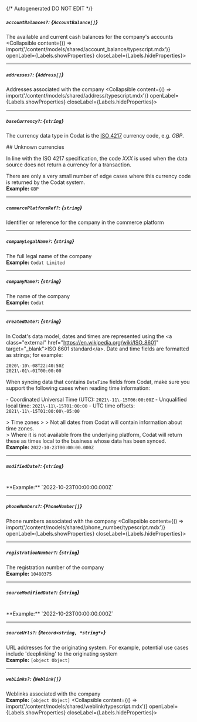 {/* Autogenerated DO NOT EDIT  */}

##### `accountBalances?`: *{`AccountBalance[]`}*
The available and current cash balances for the company's accounts
<Collapsible content={() => import('/content/models/shared/account_balance/typescript.mdx')} openLabel={Labels.showProperties} closeLabel={Labels.hideProperties}>
</Collapsible>

---
##### `addresses?`: *{`Address[]`}*
Addresses associated with the company
<Collapsible content={() => import('/content/models/shared/address/typescript.mdx')} openLabel={Labels.showProperties} closeLabel={Labels.hideProperties}>
</Collapsible>

---
##### `baseCurrency?`: *{`string`}*
The currency data type in Codat is the [ISO 4217](https://en.wikipedia.org/wiki/ISO_4217) currency code, e.g. _GBP_.

\#\# Unknown currencies

In line with the ISO 4217 specification, the code _XXX_ is used when the data source does not return a currency for a transaction. 

There are only a very small number of edge cases where this currency code is returned by the Codat system.
<br/>
**Example:** `GBP`

---
##### `commercePlatformRef?`: *{`string`}*
Identifier or reference for the company in the commerce platform

---
##### `companyLegalName?`: *{`string`}*
The full legal name of the company
<br/>
**Example:** `Codat Limited`

---
##### `companyName?`: *{`string`}*
The name of the company
<br/>
**Example:** `Codat`

---
##### `createdDate?`: *{`string`}*
In Codat's data model, dates and times are represented using the \<a class\="external" href\="https://en.wikipedia.org/wiki/ISO_8601" target\="_blank"\>ISO 8601 standard\</a\>. Date and time fields are formatted as strings; for example:

```
2020\-10\-08T22:40:50Z
2021\-01\-01T00:00:00
```



When syncing data that contains `DateTime` fields from Codat, make sure you support the following cases when reading time information:

\- Coordinated Universal Time (UTC): `2021\-11\-15T06:00:00Z`
\- Unqualified local time: `2021\-11\-15T01:00:00`
\- UTC time offsets: `2021\-11\-15T01:00:00\-05:00`

\> Time zones
\> 
\> Not all dates from Codat will contain information about time zones.  
\> Where it is not available from the underlying platform, Codat will return these as times local to the business whose data has been synced.
<br/>
**Example:** `2022-10-23T00:00:00.000Z`

---
##### `modifiedDate?`: *{`string`}*
<br/>
**Example:** `2022-10-23T00:00:00.000Z`

---
##### `phoneNumbers?`: *{`PhoneNumber[]`}*
Phone numbers associated with the company
<Collapsible content={() => import('/content/models/shared/phone_number/typescript.mdx')} openLabel={Labels.showProperties} closeLabel={Labels.hideProperties}>
</Collapsible>

---
##### `registrationNumber?`: *{`string`}*
The registration number of the company
<br/>
**Example:** `10480375`

---
##### `sourceModifiedDate?`: *{`string`}*
<br/>
**Example:** `2022-10-23T00:00:00.000Z`

---
##### `sourceUrls?`: *{`Record<string, *string*>`}*
URL addresses for the originating system. For example, potential use cases include 'deeplinking' to the originating system
<br/>
**Example:** `[object Object]`

---
##### `webLinks?`: *{`Weblink[]`}*
Weblinks associated with the company
<br/>
**Example:** `[object Object]`
<Collapsible content={() => import('/content/models/shared/weblink/typescript.mdx')} openLabel={Labels.showProperties} closeLabel={Labels.hideProperties}>
</Collapsible>


